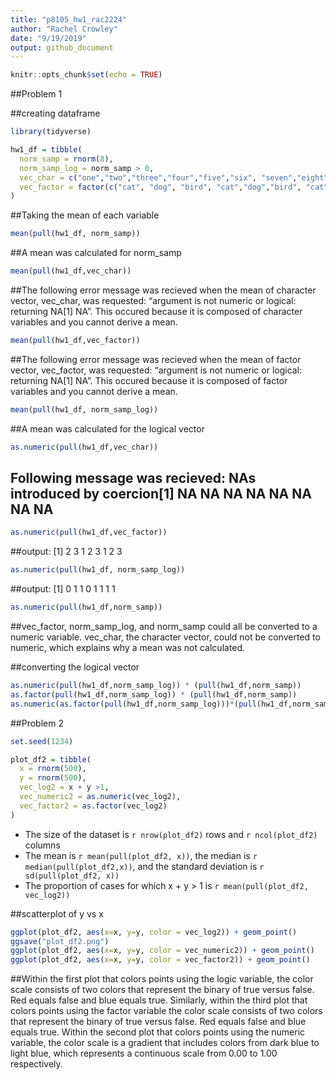 ```yaml
---
title: "p8105_hw1_rac2224"
author: "Rachel Crowley"
date: "9/19/2019"
output: github_document
---
```


```r
knitr::opts_chunk$set(echo = TRUE)
```

##Problem 1

##creating dataframe

```r
library(tidyverse)

hw1_df = tibble(
  norm_samp = rnorm(8),
  norm_samp_log = norm_samp > 0,
  vec_char = c("one","two","three","four","five","six", "seven","eight"),
  vec_factor = factor(c("cat", "dog", "bird", "cat","dog","bird", "cat", "dog"))
)
```
##Taking the mean of each variable

```r
mean(pull(hw1_df, norm_samp))
```

##A mean was calculated for norm_samp 

```r
mean(pull(hw1_df,vec_char))
```
##The following error message was recieved when the mean of character vector, vec_char, was requested: "argument is not numeric or logical: returning NA[1] NA". This occured because it is composed of character variables and you cannot derive a mean.

```r
mean(pull(hw1_df,vec_factor))
```

##The following error message was recieved when the mean of factor vector, vec_factor, was requested: "argument is not numeric or logical: returning NA[1] NA". This occured because it is composed of factor variables and you cannot derive a mean.

```r
mean(pull(hw1_df, norm_samp_log))
```

##A mean was calculated for the logical vector

```r
as.numeric(pull(hw1_df,vec_char))
```
## Following message was recieved: NAs introduced by coercion[1] NA NA NA NA NA NA NA NA

```r
as.numeric(pull(hw1_df,vec_factor))
```

##output: [1] 2 3 1 2 3 1 2 3

```r
as.numeric(pull(hw1_df, norm_samp_log))
```

##output: [1] 0 1 1 0 1 1 1 1

```r
as.numeric(pull(hw1_df,norm_samp))
```
##vec_factor, norm_samp_log, and norm_samp could all be converted to a numeric variable. vec_char, the character vector, could not be converted to numeric, which explains why a mean was not calculated. 
       
##converting the logical vector

```r
as.numeric(pull(hw1_df,norm_samp_log)) * (pull(hw1_df,norm_samp))
as.factor(pull(hw1_df,norm_samp_log)) * (pull(hw1_df,norm_samp))
as.numeric(as.factor(pull(hw1_df,norm_samp_log)))*(pull(hw1_df,norm_samp))
```

##Problem 2

```r
set.seed(1234)

plot_df2 = tibble(
  x = rnorm(500),
  y = rnorm(500),
  vec_log2 = x + y >1,
  vec_numeric2 = as.numeric(vec_log2), 
  vec_factor2 = as.factor(vec_log2)
)
```


* The size of the dataset is `r nrow(plot_df2)` rows and `r ncol(plot_df2)` columns
* The mean is `r mean(pull(plot_df2, x))`, the median is `r median(pull(plot_df2,x))`, and the standard deviation is `r sd(pull(plot_df2, x))`
* The proportion of cases for which x + y > 1 is `r mean(pull(plot_df2, vec_log2))`

##scatterplot of y vs x

```r
ggplot(plot_df2, aes(x=x, y=y, color = vec_log2)) + geom_point()
ggsave("plot_df2.png")
ggplot(plot_df2, aes(x=x, y=y, color = vec_numeric2)) + geom_point()
ggplot(plot_df2, aes(x=x, y=y, color = vec_factor2)) + geom_point()
```

##Within the first plot that colors points using the logic variable, the color scale consists of two colors that represent the binary of true versus false. Red equals false and blue equals true. Similarly, within the third plot that colors points using the factor variable the color scale consists of two colors that represent the binary of true versus false. Red equals false and blue equals true. Within the second plot that colors points using the numeric variable, the color scale is a gradient that includes colors from dark blue to light blue, which represents a continuous scale from 0.00 to 1.00 respectively.
